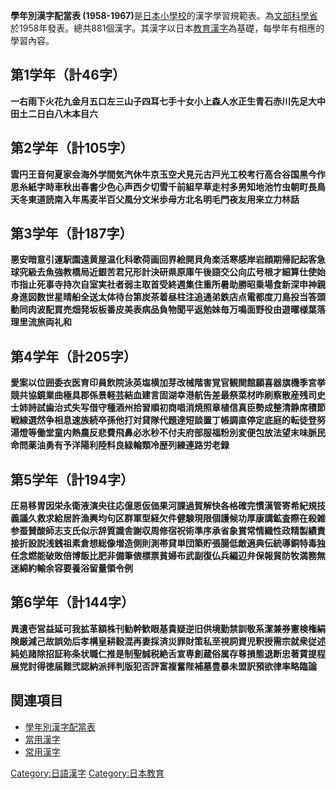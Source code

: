 '''學年別漢字配當表 (1958-1967)'''是[[日本|日本]][[小學校|小學校]]的漢字學習規範表。為[[文部科學省|文部科學省]]於1958年發表。總共881個漢字。其漢字以日本[[教育漢字|教育漢字]]為基礎，每學年有相應的學習內容。

== 第1学年（計46字） ==
'''一右雨下火花九金月五口左三山子四耳七手十女小上森人水正生青石赤川先足大中田土二日白八木本目六'''

== 第2学年（計105字） ==
'''雲円王音何夏家会海外学間気汽休牛京玉空犬見元古戸光工校考行高合谷国黒今作思糸紙字時車秋出春書少色心声西夕切雪千前組早草走村多男知地池竹虫朝町長鳥天冬東道読南入年馬麦半百父風分文米歩母方北名明毛門夜友用来立力林話'''

== 第3学年（計187字） ==
'''悪安暗意引運駅園遠黄屋温化科歌荷画回界絵開貝角楽活寒感岸岩顔期帰記起客急球究級去魚強教橋局近銀苦君兄形計決研県原庫午後語交公向広号根才細算仕使始市指止死事寺持次自室実社者弱主取首受終週集住重所暑助勝昭乗場食新深申神親身進図数世星晴船全送太体待台第炭茶着昼柱注追通弟鉄店点電都度刀島投当答頭動同肉波配買売畑発坂板番皮美表病品負物聞平返勉妹毎万鳴面野役由遊曜様葉落理里流旅両礼和'''

== 第4学年（計205字） ==
'''愛案以位囲委衣医育印員飲院泳英塩横加芽改械階害覚官観関館願喜器旗機季宮挙競共協鏡業曲極具郡係景軽芸結血建言固湖幸港航告差最祭菜材昨刷察散産残司史士姉詩試歯治式失写借守種酒州拾習順初商唱消焼照章植信真臣勢成整清静席積節戦線選然争相息速族続卒孫他打対貸隊代題達短談置丁帳調直停定底庭的転徒登努湯燈等働堂童内熱農反悲費飛鼻必氷秒不付夫府部服福粉別変便包放法望末味脈民命問薬油勇有予洋陽利陸料良緑輪類冷歴列練連路労老録'''

== 第5学年（計194字） ==
'''圧易移胃因栄永衛液演央往応億恩仮価果河課過賀解快各格確完慣漢管寄希紀規技義議久救求給居許漁興均句区群軍型経欠件健験現限個護候功厚康講鉱査際在殺雑参蚕賛酸師志支氏似示辞質識舎謝収周修宿祝術準序承省象賞常情織性政精製績責接折設説浅銭祖素倉想総像増造側則測帯貸単団築貯張腸低敵適典伝統導銅特毒独任念燃能破敗倍博飯比肥非備筆俵標票貧婦布武副復仏兵編辺弁保報貿防牧満務無迷綿約輸余容要養浴留量領令例'''

== 第6学年（計144字） ==
'''異遺壱営益延可我拡革額株刊勧幹歓眼基貴疑逆旧供境勤禁訓敬系潔兼券憲検権絹険厳減己故誤効后孝構皇耕穀混再妻採済災罪財策私至視詞資児釈授需宗就衆従述純処諸除招証称条状職仁推是制聖誠税絶舌宣専創蔵俗属存尊損態退断忠著賃提程展党討得徳届難弐認納派拝判版犯否評富複奮陛補墓豊暴未盟訳預欲律率略臨論'''

== 関連項目 ==
*[[學年別漢字配當表|學年別漢字配當表]]
*[[當用漢字|當用漢字]]
*[[常用漢字|常用漢字]]

[[Category:日語漢字|Category:日語漢字]]
[[Category:日本教育|Category:日本教育]]